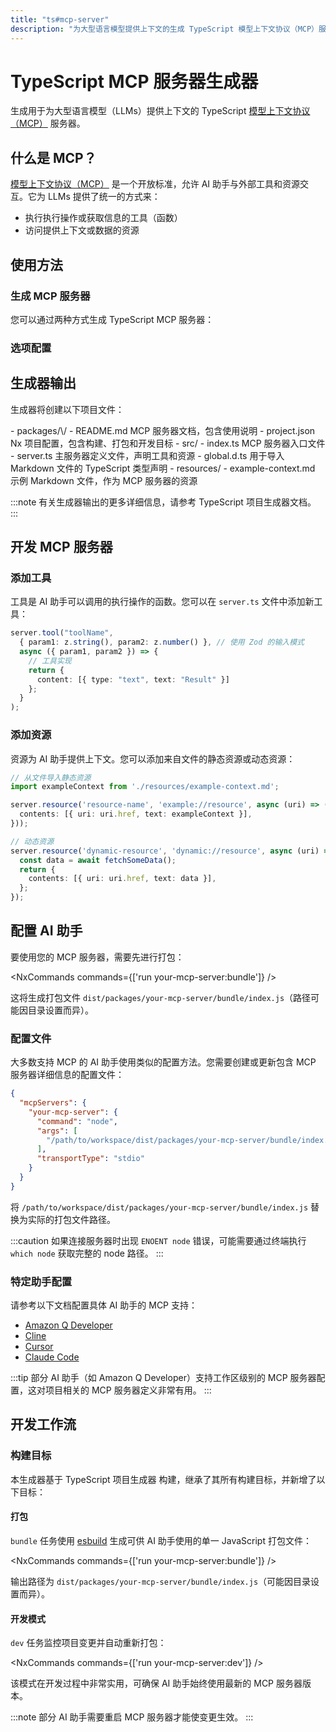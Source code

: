 ```yaml
---
title: "ts#mcp-server"
description: "为大型语言模型提供上下文的生成 TypeScript 模型上下文协议（MCP）服务器"
---
```





# TypeScript MCP 服务器生成器

生成用于为大型语言模型（LLMs）提供上下文的 TypeScript [模型上下文协议（MCP）](https://modelcontextprotocol.io/) 服务器。

## 什么是 MCP？

[模型上下文协议（MCP）](https://modelcontextprotocol.io/) 是一个开放标准，允许 AI 助手与外部工具和资源交互。它为 LLMs 提供了统一的方式来：

- 执行执行操作或获取信息的工具（函数）
- 访问提供上下文或数据的资源

## 使用方法

### 生成 MCP 服务器

您可以通过两种方式生成 TypeScript MCP 服务器：

<RunGenerator generator="ts#mcp-server" />

### 选项配置

<GeneratorParameters schema={schema} />

## 生成器输出

生成器将创建以下项目文件：

<FileTree>
  - packages/\<name>/
    - README.md MCP 服务器文档，包含使用说明
    - project.json Nx 项目配置，包含构建、打包和开发目标
    - src/
      - index.ts MCP 服务器入口文件
      - server.ts 主服务器定义文件，声明工具和资源
      - global.d.ts 用于导入 Markdown 文件的 TypeScript 类型声明
      - resources/
        - example-context.md 示例 Markdown 文件，作为 MCP 服务器的资源
</FileTree>

:::note
有关生成器输出的更多详细信息，请参考 <Link path="/guides/typescript-project">TypeScript 项目生成器文档</Link>。
:::

## 开发 MCP 服务器

### 添加工具

工具是 AI 助手可以调用的执行操作的函数。您可以在 `server.ts` 文件中添加新工具：

```typescript
server.tool("toolName",
  { param1: z.string(), param2: z.number() }, // 使用 Zod 的输入模式
  async ({ param1, param2 }) => {
    // 工具实现
    return {
      content: [{ type: "text", text: "Result" }]
    };
  }
);
```

### 添加资源

资源为 AI 助手提供上下文。您可以添加来自文件的静态资源或动态资源：

```typescript
// 从文件导入静态资源
import exampleContext from './resources/example-context.md';

server.resource('resource-name', 'example://resource', async (uri) => ({
  contents: [{ uri: uri.href, text: exampleContext }],
}));

// 动态资源
server.resource('dynamic-resource', 'dynamic://resource', async (uri) => {
  const data = await fetchSomeData();
  return {
    contents: [{ uri: uri.href, text: data }],
  };
});
```

## 配置 AI 助手

要使用您的 MCP 服务器，需要先进行打包：

<NxCommands commands={['run your-mcp-server:bundle']} />

这将生成打包文件 `dist/packages/your-mcp-server/bundle/index.js`（路径可能因目录设置而异）。

### 配置文件

大多数支持 MCP 的 AI 助手使用类似的配置方法。您需要创建或更新包含 MCP 服务器详细信息的配置文件：

```json
{
  "mcpServers": {
    "your-mcp-server": {
      "command": "node",
      "args": [
        "/path/to/workspace/dist/packages/your-mcp-server/bundle/index.js"
      ],
      "transportType": "stdio"
    }
  }
}
```

将 `/path/to/workspace/dist/packages/your-mcp-server/bundle/index.js` 替换为实际的打包文件路径。

:::caution
如果连接服务器时出现 `ENOENT node` 错误，可能需要通过终端执行 `which node` 获取完整的 node 路径。
:::

### 特定助手配置

请参考以下文档配置具体 AI 助手的 MCP 支持：

- [Amazon Q Developer](https://docs.aws.amazon.com/amazonq/latest/qdeveloper-ug/command-line-mcp-configuration.html)
- [Cline](https://docs.cline.bot/mcp-servers/configuring-mcp-servers)
- [Cursor](https://docs.cursor.com/context/model-context-protocol)
- [Claude Code](https://docs.anthropic.com/en/docs/agents-and-tools/claude-code/tutorials#set-up-model-context-protocol-mcp)

:::tip
部分 AI 助手（如 Amazon Q Developer）支持工作区级别的 MCP 服务器配置，这对项目相关的 MCP 服务器定义非常有用。
:::

## 开发工作流

### 构建目标

本生成器基于 <Link path="/guides/typescript-project">TypeScript 项目生成器</Link> 构建，继承了其所有构建目标，并新增了以下目标：

#### 打包

`bundle` 任务使用 [esbuild](https://esbuild.github.io/) 生成可供 AI 助手使用的单一 JavaScript 打包文件：

<NxCommands commands={['run your-mcp-server:bundle']} />

输出路径为 `dist/packages/your-mcp-server/bundle/index.js`（可能因目录设置而异）。

#### 开发模式

`dev` 任务监控项目变更并自动重新打包：

<NxCommands commands={['run your-mcp-server:dev']} />

该模式在开发过程中非常实用，可确保 AI 助手始终使用最新的 MCP 服务器版本。

:::note
部分 AI 助手需要重启 MCP 服务器才能使变更生效。
:::